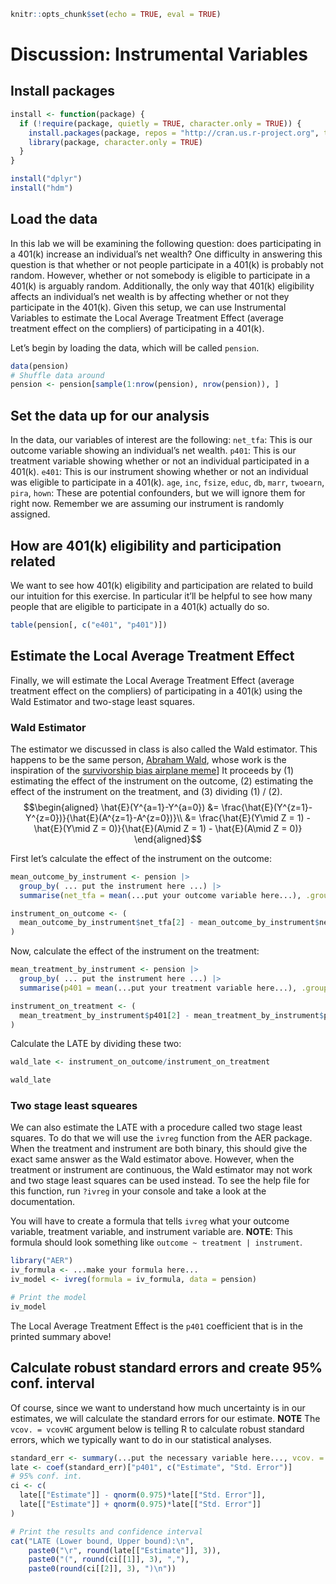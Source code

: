 ```r
knitr::opts_chunk$set(echo = TRUE, eval = TRUE)
```

# Discussion: Instrumental Variables

## Install packages
```r
install <- function(package) {
  if (!require(package, quietly = TRUE, character.only = TRUE)) {
    install.packages(package, repos = "http://cran.us.r-project.org", type = "binary")
    library(package, character.only = TRUE)
  }
}

install("dplyr")
install("hdm")
```

## Load the data

In this lab we will be examining the following question: does participating
in a 401(k) increase an individual's net wealth? One difficulty in answering
this question is that whether or not people participate in a 401(k) is 
probably not random. However, whether or not somebody is eligible to participate
in a 401(k) is arguably random. Additionally, the only way that 401(k)
eligibility affects an individual's net wealth is by affecting whether or not
they participate in the 401(k). Given this setup, we can use
Instrumental Variables to estimate the Local Average Treatment Effect (average
treatment effect on the compliers) of participating in a 401(k).

Let's begin by loading the data, which will be called `pension`.
```r
data(pension)
# Shuffle data around
pension <- pension[sample(1:nrow(pension), nrow(pension)), ]
```

## Set the data up for our analysis

In the data, our variables of interest are the following:
`net_tfa`: This is our outcome variable showing an individual's net wealth.
`p401`: This is our treatment variable showing whether or not an individual participated in a 401(k).
`e401`: This is our instrument showing whether or not an individual was eligible to participate in a 401(k).
`age`, `inc`, `fsize`, `educ`, `db`, `marr`, `twoearn`, `pira`, `hown`: These are
potential confounders, but we will ignore them for right now. Remember we are assuming our instrument is randomly assigned.

## How are 401(k) eligibility and participation related

We want to see how 401(k) eligibility and participation are related to build our
intuition for this exercise. In particular it'll be helpful to see how many
people that are eligible to participate in a 401(k) actually do so.
```r
table(pension[, c("e401", "p401")])
```

## Estimate the Local Average Treatment Effect

Finally, we will estimate the Local Average Treatment Effect (average
treatment effect on the compliers) of participating in a 401(k) using the
Wald Estimator and two-stage least squares. 

### Wald Estimator
The estimator we discussed in class is also called the Wald estimator. This happens to be the same person, [Abraham Wald](https://en.wikipedia.org/wiki/Abraham_Wald), whose work is the inspiration of the [survivorship bias airplane meme](https://knowyourmeme.com/memes/survivorship-bias-plane)]  It proceeds by (1) estimating the effect of the instrument on the outcome, (2) estimating the effect of the instrument on the treatment, and (3) dividing (1) / (2).
$$\begin{aligned}
\hat{E}(Y^{a=1}-Y^{a=0}) &= \frac{\hat{E}(Y^{z=1}-Y^{z=0})}{\hat{E}(A^{z=1}-A^{z=0})}\\
&= \frac{\hat{E}(Y\mid Z = 1) - \hat{E}(Y\mid Z = 0)}{\hat{E}(A\mid Z = 1) - \hat{E}(A\mid Z = 0)}
\end{aligned}$$

First let's calculate the effect of the instrument on the outcome:
```r
mean_outcome_by_instrument <- pension |>
  group_by( ... put the instrument here ...) |>
  summarise(net_tfa = mean(...put your outcome variable here...), .groups = "drop")

instrument_on_outcome <- (
  mean_outcome_by_instrument$net_tfa[2] - mean_outcome_by_instrument$net_tfa[1]
)
```

Now, calculate the effect of the instrument on the treatment:
```r
mean_treatment_by_instrument <- pension |>
  group_by( ... put the instrument here ...) |>
  summarise(p401 = mean(...put your treatment variable here...), .groups = "drop")

instrument_on_treatment <- (
  mean_treatment_by_instrument$p401[2] - mean_treatment_by_instrument$p401[1]
)
```

Calculate the LATE by dividing these two:
```r
wald_late <- instrument_on_outcome/instrument_on_treatment

wald_late
```


### Two stage least squeares

We can also estimate the LATE with a procedure called two stage least squares. To do that we will use the `ivreg`
function from the AER package. When the treatment and instrument are both binary, this should give the exact same answer as the Wald estimator above. However, when the treatment or instrument are continuous, the Wald estimator may not work and two stage least squares can be used instead. To see the help file for this function,
run `?ivreg` in your console and take a look at the documentation.

You will have to create a formula that tells `ivreg` what your outcome variable,
treatment variable, and instrument variable are. **NOTE**: This formula should
look something like `outcome ~ treatment | instrument`.
```r
library("AER")
iv_formula <- ...make your formula here...
iv_model <- ivreg(formula = iv_formula, data = pension)

# Print the model
iv_model
```

The Local Average Treatment Effect is the `p401` coefficient that is in the 
printed summary above!

## Calculate robust standard errors and create 95% conf. interval

Of course, since we want to understand how much uncertainty is in our estimates,
we will calculate the standard errors for our estimate. **NOTE** The `vcov. = vcovHC`
argument below is telling R to calculate robust standard errors, which we typically
want to do in our statistical analyses.
```r
standard_err <- summary(...put the necessary variable here..., vcov. = vcovHC)
late <- coef(standard_err)["p401", c("Estimate", "Std. Error")]
# 95% conf. int.
ci <- c(
  late[["Estimate"]] - qnorm(0.975)*late[["Std. Error"]],
  late[["Estimate"]] + qnorm(0.975)*late[["Std. Error"]]
)

# Print the results and confidence interval
cat("LATE (Lower bound, Upper bound):\n",
    paste0("\r", round(late[["Estimate"]], 3)),
    paste0("(", round(ci[[1]], 3), ","),
    paste0(round(ci[[2]], 3), ")\n"))
```
